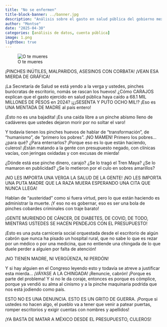```yaml
---
title: "No se enfermen"
title-block-banner: ../banner.jpg
description: "Análisis sobre el gasto en salud pública del gobierno mexicano."
author: "Montse"
date: "2025-04-30"
categories: [análisis de datos, cuenta pública]
image: 1.png
lightbox: true
---
```


![O te mueres](1.png)

¡PINCHES INÚTILES, MALPARIDOS, ASESINOS CON CORBATA! ¡VEAN ESA MIERDA DE GRÁFICA!

¡La Secretaría de Salud se está yendo a la verga y ustedes, pinches burócratas de escritorio, nomás se rascan los huevos! ¿Cómo CARAJOS explican que el gasto ejercido en salud pública haya caído a 68.1 MIL MILLONES DE PESOS en 2024? ¡¿¡SESENTA Y PUTO OCHO MIL!? ¡Eso es UNA MENTADA DE MADRE al país entero!

¡Esto no es una bajadita!
¡Es una caída libre a un pinche abismo lleno de cadáveres que ustedes dejaron morir por no soltar el varo!

Y todavía tienen los pinches huevos de hablar de “transformación”, de “humanismo”, de “primero los pobres”. ¡NO MAMEN! Primero los pobres... ¿para qué? ¿Para enterrarlos? ¡Porque eso es lo que están haciendo, culeros! ¡Están matando a la gente con presupuesto negado, con clínicas vacías, con jeringas oxidadas y con excusas de mierda!

¿Dónde está ese pinche dinero, carajo?
¿Se lo tragó el Tren Maya?
¿Se lo mamaron en publicidad?
¿Se lo metieron por el culo en sobres amarillos?

¡NO LES IMPORTA UNA VERGA LA SALUD DE LA GENTE!
¡NO LES IMPORTA UNA PUTA MADRE QUE LA RAZA MUERA ESPERANDO UNA CITA QUE NUNCA LLEGA!

Hablan de “austeridad” como si fuera virtud, pero lo que están haciendo es administrar la muerte. ¡Y eso no es gobernar, eso es ser una bola de pinches cobardes criminales con traje barato!

¡GENTE MURIENDO DE CÁNCER, DE DIABETES, DE COVID, DE TODO, MIENTRAS USTEDES SE HACEN PENDEJOS CON EL PRESUPUESTO!

¡Esto es una puta carnicería social orquestada desde el escritorio de algún cabrón que nunca ha pisado un hospital rural, que no sabe lo que es rezar por un médico o por una medicina, que no entiende una chingada de lo que duele perder a alguien por falta de atención!

¡NO TIENEN MADRE, NI VERGÜENZA, NI PERDÓN!

Y si hay alguien en el Congreso leyendo esto y todavía se atreve a justificar esta mierda…
¡VÁYASE A LA CHINGADA!
¡Renuncie, cabrón! ¡Porque es parte del problema!
Y si no le da coraje, entonces es porque es cómplice, porque ya vendió su alma al cinismo y a la pinche maquinaria podrida que nos está jodiendo como país.

ESTO NO ES UNA DENUNCIA. ESTO ES UN GRITO DE GUERRA.
¡Porque si ustedes no hacen algo, el pueblo va a tener que venir a patear puertas, romper escritorios y exigir cuentas con nombres y apellidos!

¡YA BASTA DE MATAR A MÉXICO DESDE EL PRESUPUESTO, CULEROS!